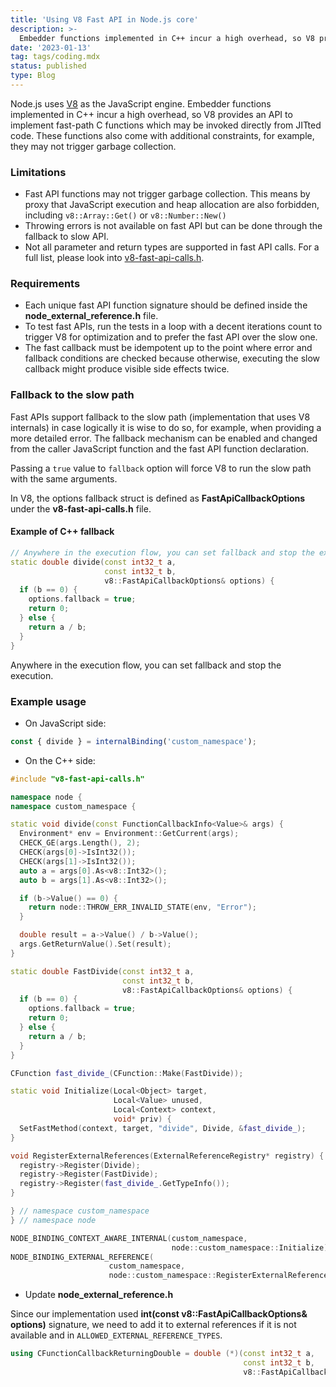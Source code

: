 ```yaml
---
title: 'Using V8 Fast API in Node.js core'
description: >-
  Embedder functions implemented in C++ incur a high overhead, so V8 provides an API to implement fast-path C functions which may be invoked directly from JITted code.
date: '2023-01-13'
tag: tags/coding.mdx
status: published
type: Blog
---
```


Node.js uses [V8](https://github.com/v8/v8) as the JavaScript engine. Embedder functions implemented in C++ incur a high overhead, so V8 provides an API to implement fast-path C functions which may be invoked directly from JITted code. These functions also come with additional constraints, for example, they may not trigger garbage collection.

### Limitations

* Fast API functions may not trigger garbage collection. This means by proxy that JavaScript execution and heap allocation are also forbidden, including `v8::Array::Get()` or `v8::Number::New()`
* Throwing errors is not available on fast API but can be done through the fallback to slow API.
* Not all parameter and return types are supported in fast API calls. For a full list, please look into [v8-fast-api-calls.h](https://source.chromium.org/chromium/chromium/src/+/main:v8/include/v8-fast-api-calls.h).

### Requirements

* Each unique fast API function signature should be defined inside the **node\_external\_reference.h** file.
* To test fast APIs, run the tests in a loop with a decent iterations count to trigger V8 for optimization and to prefer the fast API over the slow one.
* The fast callback must be idempotent up to the point where error and fallback conditions are checked because otherwise, executing the slow callback might produce visible side effects twice.

### Fallback to the slow path

Fast APIs support fallback to the slow path (implementation that uses V8 internals) in case logically it is wise to do so, for example, when providing a more detailed error. The fallback mechanism can be enabled and changed from the caller JavaScript function and the fast API function declaration.

Passing a `true` value to `fallback` option will force V8 to run the slow path with the same arguments.

In V8, the options fallback struct is defined as **FastApiCallbackOptions** under the **v8-fast-api-calls.h** file.

#### Example of C++ fallback

```cpp
// Anywhere in the execution flow, you can set fallback and stop the execution.
static double divide(const int32_t a,
                     const int32_t b,
                     v8::FastApiCallbackOptions& options) {
  if (b == 0) {
    options.fallback = true;
    return 0;
  } else {
    return a / b;
  }
}
```

Anywhere in the execution flow, you can set fallback and stop the execution.

### Example usage

* On JavaScript side:

```js title="Example usage of a javascript user-land function"
const { divide } = internalBinding('custom_namespace');
```



* On the C++ side:

```cpp title="Example module declaration in C++ with V8"
#include "v8-fast-api-calls.h"

namespace node {
namespace custom_namespace {

static void divide(const FunctionCallbackInfo<Value>& args) {
  Environment* env = Environment::GetCurrent(args);
  CHECK_GE(args.Length(), 2);
  CHECK(args[0]->IsInt32());
  CHECK(args[1]->IsInt32());
  auto a = args[0].As<v8::Int32>();
  auto b = args[1].As<v8::Int32>();

  if (b->Value() == 0) {
    return node::THROW_ERR_INVALID_STATE(env, "Error");
  }

  double result = a->Value() / b->Value();
  args.GetReturnValue().Set(result);
}

static double FastDivide(const int32_t a,
                         const int32_t b,
                         v8::FastApiCallbackOptions& options) {
  if (b == 0) {
    options.fallback = true;
    return 0;
  } else {
    return a / b;
  }
}

CFunction fast_divide_(CFunction::Make(FastDivide));

static void Initialize(Local<Object> target,
                       Local<Value> unused,
                       Local<Context> context,
                       void* priv) {
  SetFastMethod(context, target, "divide", Divide, &fast_divide_);
}

void RegisterExternalReferences(ExternalReferenceRegistry* registry) {
  registry->Register(Divide);
  registry->Register(FastDivide);
  registry->Register(fast_divide_.GetTypeInfo());
}

} // namespace custom_namespace
} // namespace node

NODE_BINDING_CONTEXT_AWARE_INTERNAL(custom_namespace,
                                    node::custom_namespace::Initialize);
NODE_BINDING_EXTERNAL_REFERENCE(
                      custom_namespace,
                      node::custom_namespace::RegisterExternalReferences);
```

* Update **node\_external\_reference.h**

Since our implementation used **int(const v8::FastApiCallbackOptions& options)** signature, we need to add it to external references if it is not available and in `ALLOWED_EXTERNAL_REFERENCE_TYPES`.

```cpp title="Example external reference declaration"
using CFunctionCallbackReturningDouble = double (*)(const int32_t a,
                                                    const int32_t b,
                                                    v8::FastApiCallbackOptions& options);
```
